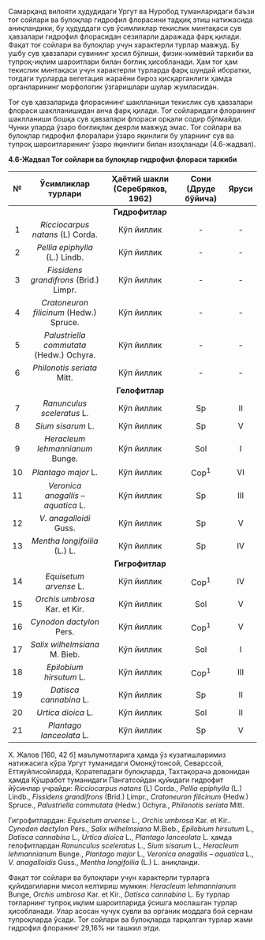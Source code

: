 Самарқанд вилояти ҳудудидаги Ургут ва Нуробод туманларидаги баъзи
тоғ сойлари ва булоқлар гидрофил флорасини тадқиқ этиш натижасида
аниқландики, бу ҳудуддаги сув ўсимликлар текислик минтақаси сув
ҳавзалари гидрофил флорасидан сезиларли даражада фарқ қилади. Фақат тоғ
сойлари ва булоқлар учун характерли турлар мавжуд. Бу ушбу сув ҳавзалари
сувининг ҳосил бўлиши, физик-кимёвий таркиби ва тупроқ-иқлим
шароитлари билан боғлиқ ҳисобланади. Ҳам тоғ ҳам текислик минтақаси
учун характерли турларда фарқ шундай иборатки, тоғдаги турларда
вегетация жараёни бироз қисқарганлиги ҳамда органларининг морфологик
ўзгаришлари шулар жумласидан.

Тоғ сув ҳавзаларида флорасининг шаклланиши текислик сув ҳавзалари
флораси шаклланишидан анча фарқ қилади. Тоғ сойларидаги флоранинг
шаклланиши бошқа сув ҳавзалари флораси орқали содир бўлмайди. Чунки
уларда ўзаро боғлиқлик деярли мавжуд эмас. Тоғ сойлари ва булоқлар
гидрофил флоралари ўзаро яқинлиги бу уларнинг сув ва тупроқ
шароитларининг ўзаро яқинлиги билан изоҳланади (4.6-жадвал).

**4.6-Жадвал Тоғ сойлари ва булоқлар гидрофил флораси таркиби**

| № | **Ўсимликлар турлари** | **Ҳаётий шакли (Серебряков, 1962)** | **Сони (Друде бўйича)** | **Яруси** |
|:--:|:-----------------------:|:-------------------------------------:|:------------------------:|:-----------:|
||| **Гидрофитлар** |||
| 1 | *Ricciocarpus natans*  (L) Corda.  | Кўп йиллик | - | - |
| 2 | *Pellia epiphylla* (L.) Lindb.  | Кўп йиллик | - | - |
| 3 | *Fissidens grandifrons* (Brid.) Limpr.  | Кўп йиллик | - | - |
| 4 | *Cratoneuron filicinum* (Hedw.) Spruce.  | Кўп йиллик | - | - |
| 5 | *Palustriella commutatа* (Hedw.) Ochyra.  | Кўп йиллик | - | - |
| 6 | *Philonotis seriata* Mitt.  | Кўп йиллик | - | - |
||| **Гелофитлар** |||
| 7 | *Ranunculus sceleratus* L.  | Кўп йиллик | Sp | II |
| 8 | *Sium sisarum* L.  | Кўп йиллик | Sp | V |
| 9 | *Heracleum lehmannianum* Bunge.  | Кўп йиллик | Sol | I |
| 10 | *Plantago major* L.  | Кўп йиллик | Cop<sup>1</sup> | VI |
| 11 | *Veronica anagallis – aquatica*  L.  | Кўп йиллик | Sp | III |
| 12 | *V. anagalloidi* Guss.  | Кўп йиллик | Sp | V |
| 13 | *Mentha longifoilia* (L.) L.  | Кўп йиллик | Sp | IV |
||| **Гигрофитлар** |||
| 14 | *Equisetum arvense* L.  | Кўп йиллик | Cop<sup>1</sup> | IV |
| 15 | *Orchis umbrosa* Kar. et Kir.  | Кўп йиллик | Sol | V |
| 16 | *Cynodon dactylon* Pers.  | Кўп йиллик | Cop<sup>1</sup> | V |
| 17 | *Salix wilhelmsiana* M. Bieb.  | Кўп йиллик | Sol | I |
| 18 | *Epilobium hirsutum* L.  | Кўп йиллик | Cop<sup>1</sup> | III |
| 19 | *Datisca cannabina* L.  | Кўп йиллик | Sp | II |
| 20 | *Urtica dioica* L.  | Кўп йиллик | Sol | II |
| 21 | *Plantago lanceolata* L.  | Кўп йиллик | Sp | V |

Х. Жалов [160, 42 б] маълумотларига ҳамда ўз кузатишларимиз
натижасига кўра Ургут туманидаги Омонқўтонсой, Севарссой,
Еттиуйлисойларда, Қоратепадаги булоқларда, Тахтақорача довонидан ҳамда
Қўшработ туманидаги Пангатсойдан қуйидаги гидрофит йўсинлар учрайди:
*Ricciocarpus natans* (L) Corda., *Pellia epiphylla* (L.) Lindb., *Fissidens
grandifrons* (Brid.) Limpr., *Cratoneuron filicinum* (Hedw.) Spruce., *Palustriella
commutatа* (Hedw.) Ochyra., *Philonotis seriata* Mitt.

Гигрофитлардан: *Equisetum arvense* L., *Orchis umbrosa* Kar. et Kir..
*Cynodon dactylon* Pers., *Salix wilhelmsiana* M.Bieb., *Epilobium hirsutum* L.,
*Datisca cannabina* L., *Urtica dioica* L., *Plantago lanceolata* L. ҳамда
гелофитлардан *Ranunculus sceleratus* L., *Sium sisarum* L., *Heracleum
lehmannianum* Bunge., *Plantago major* L., *Veronica anagallis – aquatica* L., *V.
anagalloidis* Guss., *Mentha longifoilia* (L.) L. аниқланди.

Фақат тоғ сойлари ва булоқлари учун характерли турларга
қуйидагиларни мисол келтириш мумкин: *Heracleum lehmannianum* Bunge,
*Orchis umbrosa* Kar. et Kir., *Datisca cannabina* L. Бу турлар тоғларнинг тупроқ
иқлим шароитларида ўсишга мослашган турлар ҳисобланади. Улар асосан
чучук сувли ва органик моддага бой сернам тупроқларда ўсади. Тоғ сойлари
ва булоқларда тарқалган турлар жами гидрофил флоранинг 29,16% ни
ташкил этди.